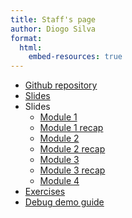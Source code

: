 ```yaml
---
title: Staff's page
author: Diogo Silva
format:
  html:
    embed-resources: true
---
```


- [Github repository](https://github.com/diogo-aos/iseg_pg_aaiml_intro_python)
- [Slides](index.html)
- Slides
  - [Module 1](lectures/module1.html)
  - [Module 1 recap](lectures/2_aula1_recap.html)
  - [Module 2](lectures/3_aula2.html)
  - [Module 2 recap](lectures/4_aula2_recap.html)
  - [Module 3](lectures/5_lesson3.html)
  - [Module 3 recap](lectures/6_lesson3_recap.html)
  - [Module 4](lectures/7_lesson4.html)
- [Exercises](lectures/exercises.html)
- [Debug demo guide](lesson4_debug_demo_guide.html)
